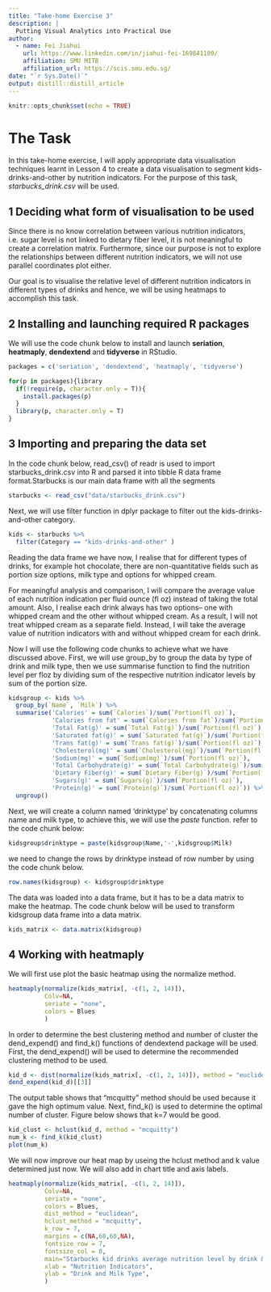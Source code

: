 ```yaml
---
title: "Take-home Exercise 3"
description: |
  Putting Visual Analytics into Practical Use
author:
  - name: Fei Jiahui
    url: https://www.linkedin.com/in/jiahui-fei-169841109/
    affiliation: SMU MITB
    affiliation_url: https://scis.smu.edu.sg/
date: "`r Sys.Date()`"
output: distill::distill_article
---
```


```r
knitr::opts_chunk$set(echo = TRUE)
```


# The Task
In this take-home exercise, I will apply appropriate data visualisation techniques learnt in Lesson 4 to create a data visualisation to segment kids-drinks-and-other by nutrition indicators. For the purpose of this task, *starbucks_drink.csv* will be used.


## 1 Deciding what form of visualisation to be used
Since there is no know correlation between various nutrition indicators, i.e. sugar level is not linked to dietary fiber level, it is not meaningful to create a correlation matrix. Furthermore, since our purpose is not to explore the relationships between different nutrition indicators, we will not use parallel coordinates plot either.

Our goal is to visualise the relative level of different nutrition indicators in different types of drinks and hence, we will be using heatmaps to accomplish this task.


## 2 Installing and launching required R packages
We will use the code chunk below to install and launch **seriation**, **heatmaply**, **dendextend** and **tidyverse** in RStudio.

```r
packages = c('seriation', 'dendextend', 'heatmaply', 'tidyverse')

for(p in packages){library
  if(!require(p, character.only = T)){
    install.packages(p)
  }
  library(p, character.only = T)
}
```


## 3 Importing and preparing the data set
In the code chunk below, read_csv() of readr is used to import starbucks_drink.csv into R and parsed it into tibble R data frame format.Starbucks is our main data frame with all the segments

```r
starbucks <- read_csv("data/starbucks_drink.csv")
```


Next, we will use filter function in dplyr package to filter out the kids-drinks-and-other category.

```r
kids <- starbucks %>%
  filter(Category == "kids-drinks-and-other" )
```


Reading the data frame we have now, I realise that for different types of drinks, for example hot chocolate, there are non-quantitative fields such as portion size options, milk type and options for whipped cream.

For meaningful analysis and comparison, I will compare the average value of each nutrition indication per fluid ounce (fl oz) instead of taking the total amount. Also, I realise each drink always has two options-- one with whipped cream and the other without whipped cream. As a result, I will not treat whipped cream as a separate field. Instead, I will take the average value of nutrition indicators with and without whipped cream for each drink.

Now I will use the following code chunks to achieve what we have discussed above. First, we will use group_by to group the data by type of drink and milk type, then we use summarise function to find the nutrition level per floz by dividing sum of the respective nutrition indicator levels by sum of the portion size.

```r
kidsgroup <- kids %>%
  group_by(`Name`, `Milk`) %>%
  summarise('Calories' = sum(`Calories`)/sum(`Portion(fl oz)`),
            'Calories from fat' = sum(`Calories from fat`)/sum(`Portion(fl oz)`),
            'Total Fat(g)' = sum(`Total Fat(g)`)/sum(`Portion(fl oz)`),
            'Saturated fat(g)' = sum(`Saturated fat(g)`)/sum(`Portion(fl oz)`),
            'Trans fat(g)' = sum(`Trans fat(g)`)/sum(`Portion(fl oz)`),
            'Cholesterol(mg)' = sum(`Cholesterol(mg)`)/sum(`Portion(fl oz)`),
            'Sodium(mg)' = sum(`Sodium(mg)`)/sum(`Portion(fl oz)`),
            'Total Carbohydrate(g)' = sum(`Total Carbohydrate(g)`)/sum(`Portion(fl oz)`),
            'Dietary Fiber(g)' = sum(`Dietary Fiber(g)`)/sum(`Portion(fl oz)`),
            'Sugars(g)' = sum(`Sugars(g)`)/sum(`Portion(fl oz)`),
            'Protein(g)' = sum(`Protein(g)`)/sum(`Portion(fl oz)`)) %>%
  ungroup()
```


Next, we will create a column named 'drinktype' by concatenating columns name and milk type, to achieve this, we will use the *paste* function. refer to the code chunk below:

```r
kidsgroup$drinktype = paste(kidsgroup$Name,'-',kidsgroup$Milk)
```


we need to change the rows by drinktype instead of row number by using the code chunk below.

```r
row.names(kidsgroup) <- kidsgroup$drinktype
```


The data was loaded into a data frame, but it has to be a data matrix to make the heatmap.
The code chunk below will be used to transform kidsgroup data frame into a data matrix.

```r
kids_matrix <- data.matrix(kidsgroup)
```


## 4 Working with heatmaply
We will first use plot the basic heatmap using the normalize method.

```r
heatmaply(normalize(kids_matrix[, -c(1, 2, 14)]),
          Colv=NA,
          seriate = "none",
          colors = Blues
          )
```


In order to determine the best clustering method and number of cluster the dend_expend() and find_k() functions of dendextend package will be used. First, the dend_expend() will be used to determine the recommended clustering method to be used.

```r
kid_d <- dist(normalize(kids_matrix[, -c(1, 2, 14)]), method = "euclidean")
dend_expend(kid_d)[[3]]
```


The output table shows that “mcquitty” method should be used because it gave the high optimum value. Next, find_k() is used to determine the optimal number of cluster. Figure below shows that k=7 would be good.

```r
kid_clust <- hclust(kid_d, method = "mcquitty")
num_k <- find_k(kid_clust)
plot(num_k)
```


We will now improve our heat map by useing the hclust method and k value determined just now. We will also add in chart title and axis labels.

```r
heatmaply(normalize(kids_matrix[, -c(1, 2, 14)]),
          Colv=NA,
          seriate = "none",
          colors = Blues,
          dist_method = "euclidean",
          hclust_method = "mcquitty",
          k_row = 7,
          margins = c(NA,60,60,NA),
          fontsize_row = 7,
          fontsize_col = 8,
          main="Starbucks kid drinks average nutrition level by drink & milk type \nDataTransformation using Normalise Method",
          xlab = "Nutrition Indicators",
          ylab = "Drink and Milk Type",
          )
```


